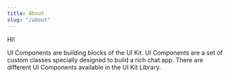 ```yaml
---
title: About
slug: "/about"
---
```


Hi!

UI Components are building blocks of the UI Kit. UI Components are a set of custom classes specially designed to build a rich chat app. There are different UI Components available in the UI Kit Library.